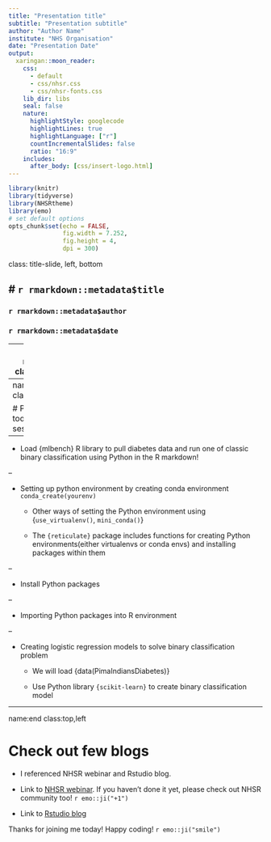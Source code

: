 ```yaml
---
title: "Presentation title"
subtitle: "Presentation subtitle"
author: "Author Name"
institute: "NHS Organisation"
date: "Presentation Date"
output:
  xaringan::moon_reader:
    css: 
      - default
      - css/nhsr.css
      - css/nhsr-fonts.css
    lib_dir: libs
    seal: false
    nature:
      highlightStyle: googlecode
      highlightLines: true
      highlightLanguage: ["r"]
      countIncrementalSlides: false
      ratio: "16:9"
    includes:
      after_body: [css/insert-logo.html]
---
```


```r
library(knitr)
library(tidyverse)
library(NHSRtheme)
library(emo)
# set default options
opts_chunk$set(echo = FALSE,
               fig.width = 7.252,
               fig.height = 4,
               dpi = 300)
```

class: title-slide, left, bottom

# `r rmarkdown::metadata$title`
----
### `r rmarkdown::metadata$author`
### `r rmarkdown::metadata$date`

---
name: reticulate
class: top,left

# What is {reticulate}?

The `{reticulate}` package provides a comprehensive set of tools for interoperability between Python and R. 

If your preferred choice of language is R and you are ready to make a jump to learn Python or vice versa. 

Link to [Reticulate](https://rstudio.github.io/reticulate/) package.

Link to [Reticulate cheatsheet](https://ugoproto.github.io/ugo_r_doc/pdf/reticulate.pdf).

---
name:overview
class:top,left

# Plan of today's session

--

* Load {mlbench} R library to pull diabetes data and run one of classic binary classification using Python in the R markdown!

--

* Setting up python environment by creating conda environment `conda_create(yourenv)`

  * Other ways of setting the Python environment using {`use_virtualenv()`, `mini_conda()`}
  
  * The `{reticulate}` package includes functions for creating Python environments(either virtualenvs or conda envs) and installing packages within them

--

* Install Python packages 

--

* Importing Python packages into R environment

--

* Creating logistic regression models to solve binary classification problem

  * We will load {data(PimaIndiansDiabetes)}
  
  * Use Python library `{scikit-learn}` to create binary classification model

---
name:end
class:top,left

# Check out few blogs

* I referenced NHSR webinar and Rstudio blog. 


* Link to [NHSR webinar](https://nhsrcommunity.com/learn-r/workshops/r-and-python-a-happy-union-with-reticulate/). If you haven't done it yet, please check out NHSR community too! `r emo::ji("+1")`

* Link to [Rstudio blog](https://rviews.rstudio.com/2019/03/18/the-reticulate-package-solves-the-hardest-problem-in-data-science-people/)

Thanks for joining me today! Happy coding! `r emo::ji("smile")`


